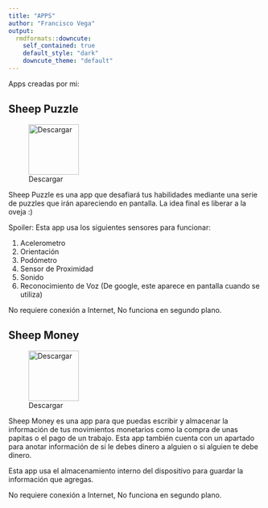 ```yaml
---
title: "APPS"
author: "Francisco Vega"
output:
  rmdformats::downcute:
    self_contained: true
    default_style: "dark"
    downcute_theme: "default"
---
```


Apps creadas por mi:

## Sheep Puzzle

![Descargar](Images/Sheep_Puzzle_icon.jpg "Sheep Puzzle"){width="100"}

Sheep Puzzle es una app que desafiará tus habilidades mediante una serie de puzzles que irán apareciendo en pantalla. La idea final es liberar a la oveja :)

Spoiler: Esta app usa los siguientes sensores para funcionar:

1.  Acelerometro
2.  Orientación
3.  Podómetro
4.  Sensor de Proximidad
5.  Sonido
6.  Reconocimiento de Voz (De google, este aparece en pantalla cuando se utiliza)

No requiere conexión a Internet, No funciona en segundo plano.

## Sheep Money

![Descargar](Images/Sheep_Money_icon.jpg "Sheep Money"){width="100"}

Sheep Money es una app para que puedas escribir y almacenar la información de tus movimientos monetarios como la compra de unas papitas o el pago de un trabajo. Esta app también cuenta con un apartado para anotar información de si le debes dinero a alguien o si alguien te debe dinero.

Esta app usa el almacenamiento interno del dispositivo para guardar la información que agregas.

No requiere conexión a Internet, No funciona en segundo plano.
